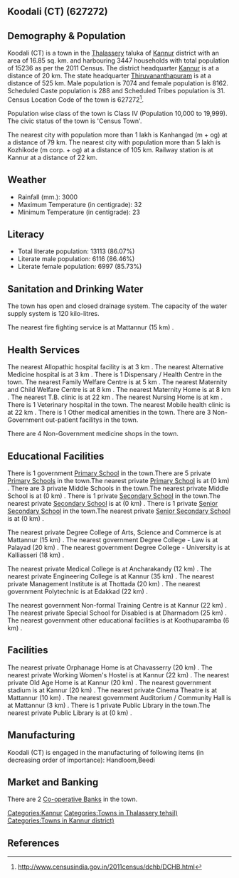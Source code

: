 {{Infobox settlement
| name=Koodali (CT)
| native_name=
| native_name_lang=
| other_name=
| nickname=
| settlement_type=Town
| image_skyline=
| image_alt=
| image_caption=
| pushpin_map=India Kerala
| pushpin_label_position=right
| pushpin_map_alt=
| pushpin_map_caption=Location in Kerala, India
| latd=
| latm=
| lats=
| latNS=
| longd=
| longm=
| longs=
| longEW=
| coordinates_display=inline,title
| subdivision_type=Country
| subdivision_name={{flag|India}}
| subdivision_type1=[[States and territories of India|State]]
| subdivision_name1=Kerala 
| subdivision_type2=[[List of districts of India|District]]
| subdivision_name2=Kannur
| subdivision_type3=Tahsil
| subdivision_name3=Thalassery
| website=
| established_title=<!-- Established -->
| established_date=
| founder=
| named_for=
| government_type=
| governing_body=
| unit_pref=Metric
| area_footnotes=
| area_rank=
| area_total_km2=16.85
| elevation_footnotes=
| elevation_m=
| population_total=15236
| population_as_of=2011
| population_rank=
| population_density_km2=904
| population_demonym=
| population_footnotes=
| demographics_type1=Languages=
| demographics1_title1=Official=
| demographics1_info1=[[Malayalam language|Malayalam]]
| timezone1=[[Indian Standard Time|IST]]
| utc_offset1==+5:30
| postal_code_type=[[Postal Index Number|PIN]]
| postal_code=
| area_code_type=Telephone code
| area_code=
| registration_plate=
| blank1_name_sec1=Nearest city
| blank1_info_sec1=[[Kanhangad  (m + og)]]
| blank2_name_sec1=[[Human sex ratio|Sex ratio]]
| blank2_info_sec1=1153
| blank3_name_sec1=Literacy
| blank3_info_sec1=86.07%
| blank1_name_sec2=[[2011 Census of India|2011 census]] code
| blank1_info_sec2=627272
| footnotes=
}}

== Koodali (CT) (627272) ==

== Demography & Population ==

Koodali (CT) is a town in the [[Thalassery]] taluka of [[Kannur]] district with an area of 16.85 sq. km. and harbouring 3447 households with total population of 15236 as per the 2011 Census. The district headquarter [[Kannur]] is at a distance of 20 km. The state headquarter [[Thiruvananthapuram]] is at a distance of 525 km. Male population is 7074 and female population is 8162. Scheduled Caste population is 288 and Scheduled Tribes population is 31. Census Location Code of the town is 627272<ref>http://www.censusindia.gov.in/2011census/dchb/DCHB.html</ref>.

Population wise class of the town is Class IV (Population 10,000 to 19,999).
The civic status of the town is 'Census Town'.

The nearest city with population more than 1 lakh is Kanhangad  (m + og) at a distance of 79 km. The nearest city with population more than 5 lakh is Kozhikode (m corp. + og) at a distance of 105 km. Railway station is at Kannur at a distance of 22 km.


== Weather ==  
* Rainfall (mm.): 3000 
* Maximum Temperature (in centigrade): 32
* Minimum Temperature (in centigrade): 23


== Literacy ==  
* Total literate population: 13113 (86.07%)
* Literate male population: 6116 (86.46%)
* Literate female population: 6997 (85.73%)


== Sanitation and Drinking Water ==  
The town has open and closed drainage system.
The capacity of the water supply system is 120 kilo-litres.

The nearest fire fighting service is at Mattannur (15 km) .


== Health Services ==
The nearest Allopathic hospital facility is at 3 km .
The nearest Alternative Medicine hospital is at 3 km .
There is 1 Dispensary / Health Centre in the town.
The nearest Family Welfare Centre is at 5 km .
The nearest Maternity and Child Welfare Centre is at 8 km .
The nearest Maternity Home is at 8 km .
The nearest T.B. clinic is at 22 km .
The nearest Nursing Home is at  km .
There is 1 Veterinary hospital in the town.
The nearest Mobile health clinic is at 22 km .
There is 1 Other medical amenities in the town.
There are 3 Non-Government out-patient facilitys in the town.


There are 4 Non-Government medicine shops in the town.


== Educational Facilities ==
There is 1 government [[Primary School]] in the town.There are 5 private [[Primary School]]s in the town.The nearest private [[Primary School]] is at  (0 km) .
There are 3 private Middle Schools in the town.The nearest private Middle School is at  (0 km) .
There is 1 private [[Secondary School]] in the town.The nearest private [[Secondary School]] is at  (0 km) .
There is 1 private [[Senior Secondary School]] in the town.The nearest private [[Senior Secondary School]] is at  (0 km) .
 
 
 
 
 
The nearest private Degree College of Arts, Science and Commerce is at Mattannur (15 km) .
The nearest government Degree College - Law is at Palayad (20 km) .
The nearest government Degree College - University is at Kalliasseri (18 km) .
 
The nearest private Medical College is at Ancharakandy (12 km) .
The nearest private Engineering College is at Kannur (35 km) .
The nearest private Management Institute is at Thottada  (20 km) .
The nearest government Polytechnic is at Edakkad (22 km) .
 
The nearest government Non-formal Training Centre is at Kannur (22 km) .
The nearest private Special School for Disabled is at Dharmadom (25 km) .
The nearest government other educational facilities is at Koothuparamba (6 km) .


== Facilities ==
The nearest private Orphanage Home is at Chavasserry (20 km) .
The nearest private Working Women's Hostel is at Kannur (22 km) .
The nearest private Old Age Home is at Kannur (20 km) .
The nearest government stadium is at Kannur (20 km) .
The nearest private Cinema Theatre is at Mattannur  (10 km) .
The nearest government Auditorium / Community Hall is at Mattannur (3 km) .
There is 1 private Public Library in the town.The nearest private Public Library is at  (0 km) .


== Manufacturing ==
Koodali (CT) is engaged in the manufacturing of following items (in decreasing order of importance): Handloom,Beedi


== Market and Banking ==


There are 2 [[Co-operative Bank]]s in the town.




[[Categories:Kannur]]
[[Categories:Towns in Thalassery tehsil)]]
[[Categories:Towns in Kannur district)]]


== References ==
{{Reflist}}



